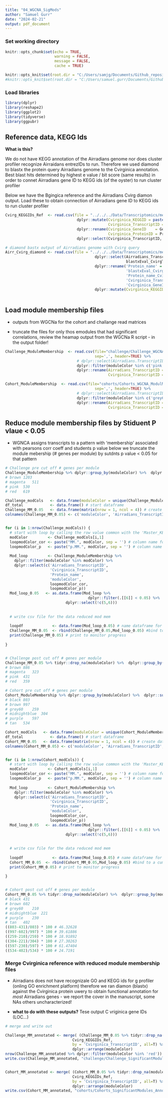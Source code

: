 ```yaml
---
title: "04_WGCNA_SigMods"
author: "Samuel Gurr"
date: "2024-02-21"
output: pdf_document
---
```


### Set working directory
```r
knitr::opts_chunk$set(echo = TRUE, 
                      warning = FALSE, 
                      message = FALSE, 
                      cache = TRUE)

knitr::opts_knit$set(root.dir = "C:/Users/samjg/Documents/Github_repositories/Airradians_CellularMolecular_OA/RAnalysis/Output/Transcriptomics/WGCNA/")
#knitr::opts_knit$set(root.dir = "C:/Users/samuel.gurr/Documents/Github_repositories/Airradians_CellularMolecular_OA/RAnalysis")
```

### Load libraries

```r
library(dplyr)
library(reshape2)
library(ggplot2)
library(tidyverse)
library(ggpubr)
```

## Reference data, KEGG Ids

**What is this?** 

We do not have KEGG annotation of the Airradians genome nor does cluster profiler recognize 
Airraidans entrezIDs to run. Therefore we used diamond to blastx the protein query Airradians genome to 
the Cvirginica annotation. Best blast hits determined by highest e value / bit score (same results) in order 
to connet Airradians gene ID to KEGG ids (of the oyster) to run cluster profiler

Below we have the Bgingica reference and the Airradians Cvirg diamon output. Load these to obtain connection of 
Airradians gene ID to KEGG ids to run cluster profiler

```r

Cvirg_KEGGIDs_Ref  <- read.csv(file = "../../../Data/Transcriptomics/metadata/seq_id_Cvirginica_master.csv",header = T) %>% 
                                dplyr::mutate(Cvirginica_KEGGID = paste0('cvn:',gsub(".*LOC", "", GeneID)),
                                              Cvirginica_TranscriptID = TranscriptID) %>% 
                                dplyr::rename(Cvirginica_GeneID    = GeneID,
                                              Cvirginica_ProteinID = ProteinID) %>% 
                                dplyr::select(Cvirginica_TranscriptID, Cvirginica_ProteinID, Cvirginica_GeneID, Cvirginica_KEGGID)

# diamond bastx output of Airradians genome with Cvirg query
Airr_Cvirg_diamond <- read.csv(file = "../../../Data/Transcriptomics/metadata/seq_id_AirrCvirg_MERGED_master.csv",header = T) %>% 
                                        dplyr::select(Airradians_TranscriptID, Airradians_GeneID, Airradians_ProteinID,
                                                      blastxEval_CvirgTranscriptID, blastxEval_CvirgProteinID, blastxEval_CvirgGeneID) %>% 
                                        dplyr::rename('Protein_name' = 'Airradians_ProteinID', 
                                                      'blastxEval_CvirgGeneID'    = 'blastxEval_CvirgProteinID',
                                                      'Protein_name_Cvirg'        = 'blastxEval_CvirgGeneID',
                                                      'Cvirginica_TranscriptID'   = 'blastxEval_CvirgTranscriptID',
                                                      'Cvirginica_GeneID'        = 'blastxEval_CvirgProteinID') %>% 
                                        dplyr::mutate(Cvirginica_KEGGID = paste0('cvn:',
                                                                           gsub('.*LOC','', Cvirginica_GeneID)))

```

## Load module membership files

* outputs from WGCNa for the cohort and challange read matrices

* truncate the files for only thos emodules that had significant correlations, review the heamap output from the 
WGCNa R script - in the output folder! 


```r
Challenge_ModuleMembership  <- read.csv(file="challenge/Challenge_WGCNA_ModulMembership.csv", 
                                        sep=',', header=TRUE) %>% 
                                # dplyr::select(Airradians.TranscriptID,Cvirginica.TranscriptID,moduleColor) %>% 
                                dplyr::filter(moduleColor %in% c('pink', 'magenta','red', 'brown')) %>% 
                                dplyr::rename(Airradians_TranscriptID = Airradians.TranscriptID,
                                              Cvirginica_TranscriptID = Cvirginica.TranscriptID) # to ease the merge to ref

Cohort_ModuleMembership  <- read.csv(file="cohorts/Cohorts_WGCNA_ModulMembership.csv", 
                                        sep=',', header=TRUE) %>% 
                                # dplyr::select(Airradians.TranscriptID,Cvirginica.TranscriptID,moduleColor)
                                dplyr::filter(moduleColor %in% c('grey60', 'tan','midnightblue', 'purple', 'brown', 'black'))%>% 
                                dplyr::rename(Airradians_TranscriptID = Airradians.TranscriptID,
                                              Cvirginica_TranscriptID = Cvirginica.TranscriptID) # to ease the merge to ref


```

## Reduce module membership files by Stiduent P vlaue < 0.05

* WGNCA assigns transcripts to a pattern with 'membership' associated with pearsons corr coeff and students p value
below we truncate the module mebership (# genes per module) by sutdnts p value < 0.05 for that pattern

```r

# Challenge pre cut off # genes per module 
Challenge_ModuleMembership %>% dplyr::group_by(moduleColor) %>%  dplyr::summarise(n=n())
# brown	1203			
# magenta	511			
# pink	530			
# red	619

Challenge_modCols   <- data.frame(moduleColor = unique(Challenge_ModuleMembership$moduleColor))
df_total            <- data.frame() # start dataframe 
Challenge_MM_0.05   <- data.frame(matrix(nrow = 1, ncol = 4)) # create dataframe to save cumunalitively during for loop
colnames(Challenge_MM_0.05) <- c('moduleColor', 'Airradians_TranscriptID','Cvirginica_TranscriptID','Protein_name') # names for comuns in the for loop


for (i in 1:nrow(Challenge_modCols)) {
  # start with loop by calling the row value common with the 'Master_KEGG_BPTerms' data frind from rbind above 
  modColor         <- Challenge_modCols[i,1]
  loopmodColor_cor <- paste("MM.", modColor, sep = '') # column name for mod color - PEarsons correlation value 
  loopmodColor_p   <- paste("p.MM.", modColor, sep = '') # column name for mod color - Students asymptotic p value 
  
  Mod_loop         <- Challenge_ModuleMembership %>% 
    dplyr::filter(moduleColor %in% modColor) %>% 
    dplyr::select(c('Airradians_TranscriptID',
                    'Cvirginica_TranscriptID',
                    'Protein_name',
                    'moduleColor', 
                    loopmodColor_cor,
                    loopmodColor_p))
  Mod_loop_0.05   <- as.data.frame(Mod_loop %>% 
                                     dplyr::filter(.[[6]] < 0.05) %>%
                           dplyr::select(!c(5,6)))
  
  
  # write csv file for the data reduced mod mem 
  
  loopdf             <- data.frame(Mod_loop_0.05) # name dataframe for this single row
  Challenge_MM_0.05  <- rbind(Challenge_MM_0.05,Mod_loop_0.05) #bind to a cumulative list dataframe
  print(Challenge_MM_0.05) # print to monitor progress
  
}


# Challenge post cut off # genes per module 
Challenge_MM_0.05 %>% tidyr::drop_na(moduleColor) %>%  dplyr::group_by(moduleColor) %>%  dplyr::summarise(n=n())
# brown	886			
# magenta	323			
# pink	431			
# red	359	
```

```r

# Cohort pre cut off # genes per module 
Cohort_ModuleMembership %>% dplyr::group_by(moduleColor) %>%  dplyr::summarise(n=n())
# black	803			
# brown	997			
# grey60	259			
# midnightblue	304			
# purple	597			
# tan	534	

Cohort_modCols   <- data.frame(moduleColor = unique(Cohort_ModuleMembership$moduleColor))
df_total            <- data.frame() # start dataframe 
Cohort_MM_0.05   <- data.frame(matrix(nrow = 1, ncol = 4)) # create dataframe to save cumunalitively during for loop
colnames(Cohort_MM_0.05) <- c('moduleColor', 'Airradians_TranscriptID','Cvirginica_TranscriptID','Protein_name') # names for comuns in the for loop


for (i in 1:nrow(Cohort_modCols)) {
  # start with loop by calling the row value common with the 'Master_KEGG_BPTerms' data frind from rbind above 
  modColor         <- Cohort_modCols[i,1]
  loopmodColor_cor <- paste("MM.", modColor, sep = '') # column name for mod color - PEarsons correlation value 
  loopmodColor_p   <- paste("p.MM.", modColor, sep = '') # column name for mod color - Students asymptotic p value 
  
  Mod_loop         <- Cohort_ModuleMembership %>% 
    dplyr::filter(moduleColor %in% modColor) %>% 
    dplyr::select(c('Airradians_TranscriptID',
                    'Cvirginica_TranscriptID',
                    'Protein_name',
                    'moduleColor', 
                    loopmodColor_cor,
                    loopmodColor_p))
  Mod_loop_0.05   <- as.data.frame(Mod_loop %>% 
                                     dplyr::filter(.[[6]] < 0.05) %>%
                           dplyr::select(!c(5,6)))
  
  
  # write csv file for the data reduced mod mem 
  
  loopdf             <- data.frame(Mod_loop_0.05) # name dataframe for this single row
  Cohort_MM_0.05  <- rbind(Cohort_MM_0.05,Mod_loop_0.05) #bind to a cumulative list dataframe
  print(Cohort_MM_0.05) # print to monitor progress
  
}


# Cohort post cut off # genes per module 
Cohort_MM_0.05 %>% tidyr::drop_na(moduleColor) %>%  dplyr::group_by(moduleColor) %>%  dplyr::summarise(n=n())
# black	431			
# brown	602			
# grey60	210			
# midnightblue	221			
# purple	230			
# tan	402	
((803-431)/803) * 100 # 46.32628
((997-602)/997) * 100 # 39.61886
((259-210)/259) * 100 # 18.91892
((304-221)/304) * 100 # 27.30263
((597-230)/597) * 100 # 61.47404
((534-402)/534) * 100 # 24.7191
```


### Merge Cvirginica reference with reduced module membership files

* Airradians does not have recognizale GO and KEGG ids for g profiler (onling GO enrichment platform)
therefore we ran diamon (blastx) against the Cvirginica protein uwery to obtain functional annotation 
for *most* Airradians genes - we report the cover in the manuscript, some NAs others uncharacterized! 

* **what to do with these outputs?** Tese output C vriginica gene IDs (LOC...)

```r

# merge and write out 

Challenge_MM_annotated <- merge( (Challenge_MM_0.05 %>% tidyr::drop_na(moduleColor)),
                              Cvirg_KEGGIDs_Ref, 
                              by = 'Cvirginica_TranscriptID', all=T) %>% 
                              dplyr::arrange(moduleColor)
nrow(Challenge_MM_annotated %>% dplyr::filter(moduleColor %in% 'red'))
write.csv(Challenge_MM_annotated, "challenge/Challenge_SignificantModules_Annotated.csv")


Cohort_MM_annotated <- merge( (Cohort_MM_0.05 %>% tidyr::drop_na(moduleColor)),
                              Cvirg_KEGGIDs_Ref, 
                              by = 'Cvirginica_TranscriptID', all=T) %>% 
                              dplyr::arrange(moduleColor)
write.csv(Cohort_MM_annotated, "cohorts/Cohorts_SignificantModules_Annotated.csv")
```
